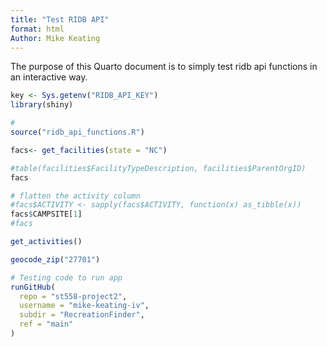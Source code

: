 ```yaml
---
title: "Test RIDB API"
format: html
Author: Mike Keating
---
```


The purpose of this Quarto document is to simply test ridb api functions in an interactive way.

```r
key <- Sys.getenv("RIDB_API_KEY")
library(shiny)


```

```r
# 
source("ridb_api_functions.R")

facs<- get_facilities(state = "NC")
```

```r

#table(facilities$FacilityTypeDescription, facilities$ParentOrgID)
facs

# flatten the activity column
#facs$ACTIVITY <- sapply(facs$ACTIVITY, function(x) as_tibble(x))
facs$CAMPSITE[1]
#facs
```

```r
get_activities()
```

```r
geocode_zip("27701")
```

```r

# Testing code to run app
runGitHub(
  repo = "st558-project2",        
  username = "mike-keating-iv",
  subdir = "RecreationFinder",
  ref = "main"              
)
```
